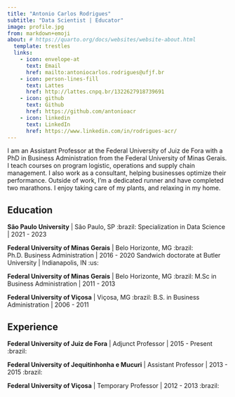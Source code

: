 ```yaml
---
title: "Antonio Carlos Rodrigues"
subtitle: "Data Scientist | Educator"
image: profile.jpg
from: markdown+emoji
about: # https://quarto.org/docs/websites/website-about.html
  template: trestles
  links:
    - icon: envelope-at
      text: Email
      href: mailto:antoniocarlos.rodrigues@ufjf.br
    - icon: person-lines-fill
      text: Lattes
      href: http://lattes.cnpq.br/1322627918739691
    - icon: github
      text: Github
      href: https://github.com/antonioacr
    - icon: linkedin
      text: LinkedIn
      href: https://www.linkedin.com/in/rodrigues-acr/
---
```


I am an Assistant Professor at the Federal University of Juiz de Fora with a PhD in Business Administration from the Federal University of Minas Gerais. I teach courses on program logistic, operations and supply chain management. I also work as a consultant, helping businesses optimize their performance. Outside of work, I’m a dedicated runner and have completed two marathons. I enjoy taking care of my plants, and relaxing in my home.

## Education

**São Paulo University** \| São Paulo, SP :brazil: Specialization in Data Science \| 2021 - 2023

**Federal University of Minas Gerais** \| Belo Horizonte, MG :brazil: Ph.D. Business Administration \| 2016 - 2020 Sandwich doctorate at Butler University \| Indianapolis, IN :us:

**Federal University of Minas Gerais** \| Belo Horizonte, MG :brazil: M.Sc in Business Administration \| 2011 - 2013

**Federal University of Viçosa** \| Viçosa, MG :brazil: B.S. in Business Administration \| 2006 - 2011

## Experience

**Federal University of Juiz de Fora** \| Adjunct Professor \| 2015 - Present :brazil:

**Federal University of Jequitinhonha e Mucuri** \| Assistant Professor \| 2013 - 2015 :brazil:

**Federal University of Viçosa** \| Temporary Professor \| 2012 - 2013 :brazil:
